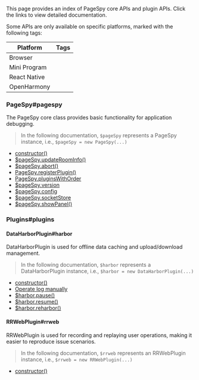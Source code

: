 
This page provides an index of PageSpy core APIs and plugin APIs. Click the links to view detailed documentation.

Some APIs are only available on specific platforms, marked with the following tags:

| Platform     | Tags                           |
| ------------ | ------------------------------ |
| Browser      | <PlatformTag type="browser" /> |
| Mini Program | <PlatformTag type="mp" />      |
| React Native | <PlatformTag type="rn" />      |
| OpenHarmony  | <PlatformTag type="harmony" /> |

### PageSpy#pagespy

The PageSpy core class provides basic functionality for application debugging.

> In the following documentation, `$pageSpy` represents a PageSpy instance, i.e., `$pageSpy = new PageSpy(...)`

- [constructor()](./pagespy#constructor)
- [$pageSpy.updateRoomInfo()](./pagespy#updateRoomInfo)
- [$pageSpy.abort()](./pagespy#abort)
- [PageSpy.registerPlugin()](./pagespy#registerPlugin)
- [PageSpy.pluginsWithOrder](./pagespy#pluginsWithOrder)
- [$pageSpy.version](./pagespy#version)
- [$pageSpy.config](./pagespy#config)
- [$pageSpy.socketStore](./pagespy#socketStore)
- [$pageSpy.showPanel()](./pagespy#showPanel) <PlatformTag type="mp" />

### Plugins#plugins

#### DataHarborPlugin#harbor

DataHarborPlugin is used for offline data caching and upload/download management.

> In the following documentation, `$harbor` represents a DataHarborPlugin instance, i.e., `$harbor = new DataHarborPlugin(...)`

- [constructor()](./data-harbor#constructor)
- [Operate log manually](./data-harbor#onOfflineLog)
- [$harbor.pause()](./data-harbor#pause)
- [$harbor.resume()](./data-harbor#resume)
- [$harbor.reharbor()](./data-harbor#reharbor)

#### RRWebPlugin#rrweb

RRWebPlugin is used for recording and replaying user operations, making it easier to reproduce issue scenarios.

> In the following documentation, `$rrweb` represents an RRWebPlugin instance, i.e., `$rrweb = new RRWebPlugin(...)`

- [constructor()](./rrweb#constructor)